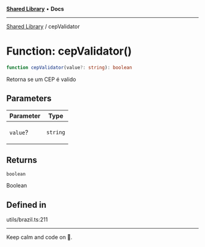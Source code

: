 
<Meta title="Libs/Shared/functions/cepValidator" />



[**Shared Library**](/?path=/docs/libs-shared-overview--page) • **Docs**

***

[Shared Library](/?path=/docs/libs-shared-overview--page) / cepValidator

# Function: cepValidator()

```ts
function cepValidator(value?: string): boolean
```

Retorna se um CEP é valido

## Parameters

<table>
<thead>
<tr>
<th>Parameter</th>
<th>Type</th>
</tr>
</thead>
<tbody>
<tr>
<td>

`value`?

</td>
<td>

`string`

</td>
</tr>
</tbody>
</table>

## Returns

`boolean`

Boolean

## Defined in

utils/brazil.ts:211


***

Keep calm and code on 🤘.